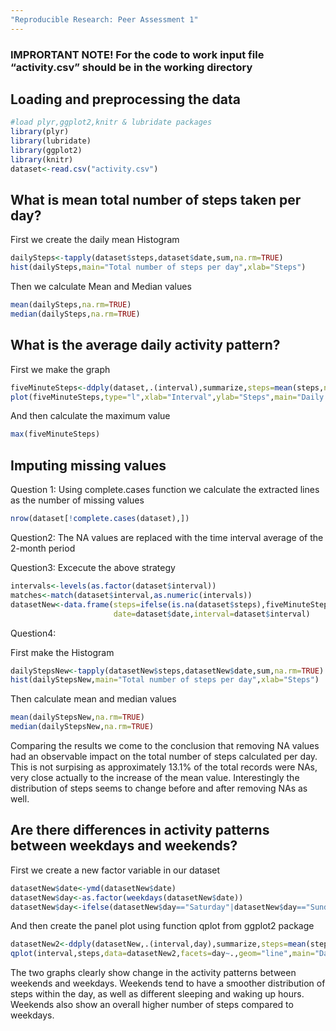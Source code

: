 ```yaml
---
"Reproducible Research: Peer Assessment 1"
---
```

### IMPRORTANT NOTE! For the code to work input file "activity.csv" should be in the working directory

## Loading and preprocessing the data
```r
#load plyr,ggplot2,knitr & lubridate packages
library(plyr)
library(lubridate)
library(ggplot2)
library(knitr)
dataset<-read.csv("activity.csv")
```


## What is mean total number of steps taken per day?

First we create the daily mean Histogram

```r
dailySteps<-tapply(dataset$steps,dataset$date,sum,na.rm=TRUE)
hist(dailySteps,main="Total number of steps per day",xlab="Steps")
```

Then we calculate Mean and Median values

```r
mean(dailySteps,na.rm=TRUE)
median(dailySteps,na.rm=TRUE)
```
## What is the average daily activity pattern?

First we make the graph 

```r
fiveMinuteSteps<-ddply(dataset,.(interval),summarize,steps=mean(steps,na.rm=TRUE))
plot(fiveMinuteSteps,type="l",xlab="Interval",ylab="Steps",main="Daily Activity Pattern")
```

And then calculate the maximum value

```r
max(fiveMinuteSteps)
```

## Imputing missing values

Question 1: Using complete.cases function we calculate the extracted lines as the number of missing values

```r
nrow(dataset[!complete.cases(dataset),])
```

Question2: The NA values are replaced with the time interval average of the 2-month period

Question3: Excecute the above strategy

```r
intervals<-levels(as.factor(dataset$interval))
matches<-match(dataset$interval,as.numeric(intervals))
datasetNew<-data.frame(steps=ifelse(is.na(dataset$steps),fiveMinuteSteps$steps[matches],dataset$steps),
                       date=dataset$date,interval=dataset$interval)
```

Question4: 

First make the Histogram

```r
dailyStepsNew<-tapply(datasetNew$steps,datasetNew$date,sum,na.rm=TRUE)
hist(dailyStepsNew,main="Total number of steps per day",xlab="Steps")
```

Then calculate mean and median values

```r
mean(dailyStepsNew,na.rm=TRUE)
median(dailyStepsNew,na.rm=TRUE)
```

Comparing the results we come to the conclusion that removing NA values had an observable impact on the total number of steps calculated per day. This is not surpising as approximately 13.1% of the total records were NAs, very close actually to the increase of the mean value. Interestingly the distribution of steps seems to change before and after removing NAs as well.

## Are there differences in activity patterns between weekdays and weekends?

First we create a new factor variable in our dataset

```r
datasetNew$date<-ymd(datasetNew$date)
datasetNew$day<-as.factor(weekdays(datasetNew$date))
datasetNew$day<-ifelse(datasetNew$day=="Saturday"|datasetNew$day=="Sunday","weekend","weekday")
```

And then create the panel plot using function qplot from ggplot2 package

```r
datasetNew2<-ddply(datasetNew,.(interval,day),summarize,steps=mean(steps))
qplot(interval,steps,data=datasetNew2,facets=day~.,geom="line",main="Daily Activity Pattern", ylab="Number of steps")
```

The two graphs clearly show change in the activity patterns between weekends and weekdays. Weekends tend to have a smoother distribution of steps within the day, as well as different sleeping and waking up hours. Weekends also show an overall higher number of steps compared to weekdays. 
